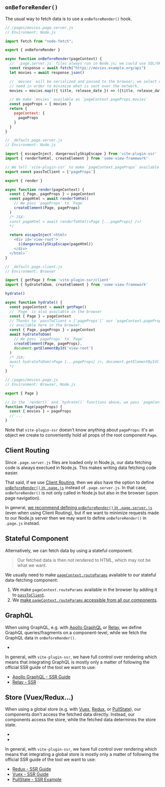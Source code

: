 
## `onBeforeRender()`

The usual way to fetch data is to use a `onBeforeRender()` hook.

```js
// /pages/movies.page.server.js
// Environment: Node.js

import fetch from "node-fetch";

export { onBeforeRender }

async function onBeforeRender(pageContext) {
  // `.page.server.js` files always run in Node.js; we could use SQL/ORM queries here.
  const response = await fetch("https://movies.example.org/api")
  let movies = await response.json()

  // `movies` will be serialized and passed to the browser; we select only the data we
  // need in order to minimize what is sent over the network.
  movies = movies.map(({ title, release_date }) => ({title, release_date}))

  // We make `movies` available as `pageContext.pageProps.movies`
  const pageProps = { movies }
  return {
    pageContext: {
      pageProps
    }
  }
}
```
```js
// _default.page.server.js
// Environment: Node.js

import { escapeInject, dangerouslySkipEscape } from 'vite-plugin-ssr'
import { renderToHtml, createElement } from 'some-view-framework'

// We tell `vite-plugin-ssr` to make `pageContext.pageProps` available in the browser.
export const passToClient = ['pageProps']

export { render }

async function render(pageContext) {
  const { Page, pageProps } = pageContext
  const pageHtml = await renderToHtml(
    // We pass `pageProps` to `Page`
    createElement(Page, pageProps)
  )
  /* JSX:
  const pageHtml = await renderToHtml(<Page {...pageProps} />)
  */

  return escapeInject`<html>
    <div id='view-root'>
      ${dangerouslySkipEscape(pageHtml)}
    </div>
  </html>`
}
```
```js
// _default.page.client.js
// Environment: Browser

import { getPage } from 'vite-plugin-ssr/client'
import { hydrateToDom, createElement } from 'some-view-framework'

hydrate()

async function hydrate() {
  const pageContext = await getPage()
  // `Page` is also available in the browser
  const { Page } = pageContext
  // Thanks to `passToClient = ['pageProps']` our `pageContext.pageProps` is
  // available here in the browser.
  const { Page, pageProps } = pageContext
  await hydrateToDom(
    // We pass `pageProps` to `Page`
    createElement(Page, pageProps),
    document.getElementById('view-root')
  )
  /* JSX:
  await hydrateToDom(<Page {...pageProps} />, document.getElementById('view-root'))
  */
}
```
```js
// /pages/movies.page.js
// Environment: Browser, Node.js

export { Page }

// In the `render()` and `hydrate()` functions above, we pass `pageContext.pageProps` to `Page`
function Page(pageProps) {
  const { movies } = pageProps
  // ...
}
```

Note that `vite-plugin-ssr` doesn't know anything about `pageProps`: it's an object we create to
conveniently hold all props of the root component `Page`.

## Client Routing

Since `.page.server.js` files are loaded only in Node.js,
our data fetching code is always exectued in Node.js.
This makes writing data fetching code easier.

That said, if we use [Client Routing](/useClientRouter),
then we also have the option to define [`onBeforeRender()` in `.page.js`](/onBeforeRender-isomorphic) instead of `.page.server.js`. In that case, `onBeforeRender()` is not only called in Node.js but also in the browser (upon page navigation).

In general, [we recommend defining `onBeforeRender()` in `.page.server.js`](/onBeforeRender-isomorphic#recommendation) (even when using Client Routing), but if we want to minimize requests made to our Node.js server then we may want to define `onBeforeRender()` in `.page.js` instead.

## Stateful Component

Alternatively, we can fetch data by using a stateful component.

> Our fetched data is then not rendered to HTML, which may not be what we want.

We usually need to make [`pageContext.routeParams`](/pageContext) available to our stateful data-fetching component:
1. We make `pageContext.routeParams` available in the browser by adding it to [`passToClient`](/passToClient).
2. We [make `pageContext.routeParams` accessible from all our components](/pageContext-anywhere).

## GraphQL

When using GraphQL, e.g. with [Apollo GraphQL](https://www.apollographql.com/) or [Relay](https://relay.dev/), we define GraphQL queries/fragments on a component-level, while we fetch the GraphQL data in `onBeforeRender()`.
 - <RepoLink path='/examples/graphql-apollo/' />

In general, with `vite-plugin-ssr`, we have full control over rendering which means that integrating GraphQL is mostly only a matter of following the official SSR guide of the tool we want to use:
 - [Apollo GraphQL - SSR Guide](https://www.apollographql.com/docs/react/performance/server-side-rendering/)
 - [Relay - SSR](https://github.com/facebook/relay/issues/3468#issuecomment-824872147)

## Store (Vuex/Redux...)

When using a global store (e.g. with [Vuex](https://vuex.vuejs.org/), [Redux](https://redux.js.org/), or [PullState](https://lostpebble.github.io/pullstate/)), our components don't access the fetched data directly. Instead, our components access the store, while the fetched data determines the store state.
 - <RepoLink path='/examples/redux/' />
 - <RepoLink path='/examples/vuex/' />

In general, with `vite-plugin-ssr`, we have full control over rendering which means that integrating a global store is mostly only a matter of following the official SSR guide of the tool we want to use:
 - [Redux - SSR Guide](https://redux.js.org/recipes/server-rendering)
 - [Vuex - SSR Guide](https://ssr.vuejs.org/guide/data.html#data-store)
 - [PullState - SSR Example](https://lostpebble.github.io/pullstate/docs/quick-example-server-rendered)
